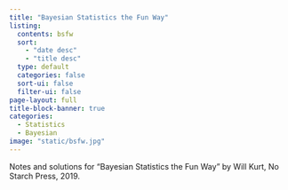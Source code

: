 ```yaml
---
title: "Bayesian Statistics the Fun Way"
listing:
  contents: bsfw
  sort:
    - "date desc"
    - "title desc"
  type: default
  categories: false
  sort-ui: false
  filter-ui: false
page-layout: full
title-block-banner: true
categories:
  - Statistics
  - Bayesian
image: "static/bsfw.jpg"
---
```


Notes and solutions for "Bayesian Statistics the Fun Way" by Will Kurt, No
Starch Press, 2019.
